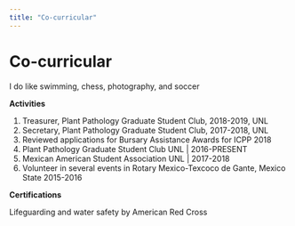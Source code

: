 ```yaml
---
title: "Co-curricular"
---
```

  
# Co-curricular  
  
I do like swimming, chess, photography, and soccer  


**Activities**  

1. Treasurer, Plant Pathology Graduate Student Club, 2018-2019, UNL  
2. Secretary, Plant Pathology Graduate Student Club, 2017-2018, UNL  
3. Reviewed applications for Bursary Assistance Awards for ICPP 2018  
4. Plant Pathology Graduate Student Club UNL | 2016-PRESENT
5. Mexican American Student Association UNL | 2017-2018  
6. Volunteer in several events in Rotary Mexico-Texcoco de Gante, Mexico State 2015-2016  

**Certifications** 

Lifeguarding and water safety by American Red Cross


